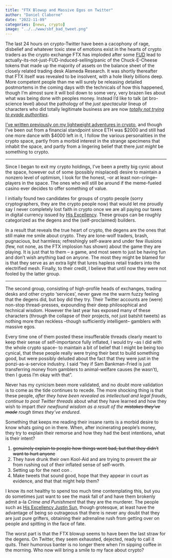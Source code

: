 ```yaml
---
title: "FTX Blowup and Massive Egos on Twitter"
author: "Daniel Claborne"
date: "2022-11-09"
categories: [news, crypto]
image: "../../www/sbf_bad_tweet.png"
---
```


The last 24 hours on crypto-Twitter have been a cacophony of rage, disbelief and whatever toxic stew of emotions exist in the hearts of crypto traders as the crypto exchange FTX has imploded after some [FUD](https://www.coindesk.com/business/2022/11/02/divisions-in-sam-bankman-frieds-crypto-empire-blur-on-his-trading-titan-alamedas-balance-sheet/) lead to actually-its-not-just-FUD-induced-selling/panic of the Chuck-E-Cheese tokens that made up the majority of assets on the balance sheet of the closely related trading desk Alameda Research.  It was shortly thereafter that FTX itself was revealed to be insolvent, with a hole likely billions deep.  More competent people than me will surely be releasing detailed postmortems in the coming days with the technicals of how this happened, though I'm almost sure it will boil down to some very, very brazen lies about what was being done with peoples money.  Instead I'd like to talk (at bro-science level) about the pathology of the *just spectacular* lineup of characters who did totally legitimate business are are now [*totally not trying to evade authorities*](https://decrypt.co/109981/terra-co-founder-do-kwon-i-am-not-on-the-run).

[I've written previously on my lightweight adventures in crypto](https://medium.com/@ddunlopaux/retrospective-of-a-suckers-crypto-adventures-written-from-the-not-too-distant-future-40019b104fe4), and though I've been out from a financial standpoint since ETH was $2000 and still had one more dance with $4000 left in it, I follow the various personalities in the crypto space, partly from a morbid interest in the strange specimens that inhabit the space, and partly from a lingering belief that there *just might* be something to crypto.

___

Since I began to exit my crypto holdings, I've been a pretty big cynic about the space, however out of some (possibly misplaced) desire to maintain a nonzero level of optimism, I look for the honest, --or at least non-cringe-- players in the space.  The ones who will still be around if the meme-fueled casino ever decides to offer something of value.  

I initially found two candidates for groups of crypto people (sorry cryptographers, they are the crypto people now) that would let me proudly say I never completely lost faith in crypto once we are all paying our taxes in digital currency issued by [His Excellency](https://twitter.com/justinsuntron).  These groups can be roughly categorized as the degens and the (self-proclaimed) builders.

In a result that reveals the true heart of crypto, the degens are the ones that still make me smile about crypto.  They are lone-wolf traders, brash, pugnacious, but harmless; refreshingly self-aware and under few illusions (few, not none, as the FTX implosion has shown) about the game they are playing.  It is just that to them --  a game, and most seem to just be having fun and don't wish anything bad on anyone.  The most they might be blamed for is that they serve as an extra light that lures hapless retail traders into the electrified mesh.  Finally, to their credit, I believe that until now they were not fooled by the latter group.

____

The second group, consisting of high-profile heads of exchanges, trading desks and other crypto 'services', never gave me the warm fuzzy feeling that the degens did, but boy did they try.  Their Twitter accounts are (were) non-stop thread-presses, expounding their deep philosophical and technical wisdom.  However the last year has exposed many of these characters (through the collapse of their projects, not just batshit tweets) as nothing more than reckless --though sufficiently intelligent-- gamblers with massive egos.

Every time one of them posted these insufferable threads clearly meant to keep their sense of self-importance fully inflated, I would try --as I did with the whole crypto space-- to maintain a bit of belief that I might be being too cynical, that these people really were trying their best to build something good, but were possibly deluded about the fact that they were just in the ponzi-as-a-service industry.  I said "hey if Sam Bankman-Fried is just transferring money from gamblers to animal-welfare causes (he wasn't), then I guess I'm okay with that". 

Never has my cynicism been more validated, and no doubt more validation is to come as the tide continues to recede.  The more shocking thing is that these people, *after they have been revealed as intellectual and legal frauds*, *continue to post Twitter threads* about what they have learned and how they wish to impart *their newfound wisdom as a result of the ~~mistakes they've made~~ rough times they've endured*.  

Something that keeps me reading their insane rants is a morbid desire to know whats going on in there.  When, after incinerating people's money, they try to explain their remorse and how they had the best intentions, what is their intent?

1.  ~~genuinely explain to people how things went bad, but that they didn't want to hurt anyone~~
2.  They have drunk their own Kool-Aid and are trying to prevent the air from rushing out of their inflated sense of self-worth.
3.  Setting up for the next con .
4.  Make tweets that sound good, hope that they appear in court as evidence, and that that might help them?

I know its not healthy to spend too much time contemplating this, but you do sometimes just want to see the mask fall of and have them brokenly admit a-la *Crime and Punishment* that they are the murderer.  The people such as [His Excellency Justin Sun](https://twitter.com/justinsuntron), though grotesque, at least have the advantage of being so outrageous that there is never any doubt that they are just pure grifters, obtaining their adrenaline rush from getting over on people and spitting in the face of fate.

The worst part is that the FTX blowup seems to have been the last straw for the degens.  On Twitter, they seem exhausted, dejected, ready to call it quits.  Their humorous banter is no longer there when I'm sipping coffee in the morning.  Who now will bring a smile to my face about crypto?


